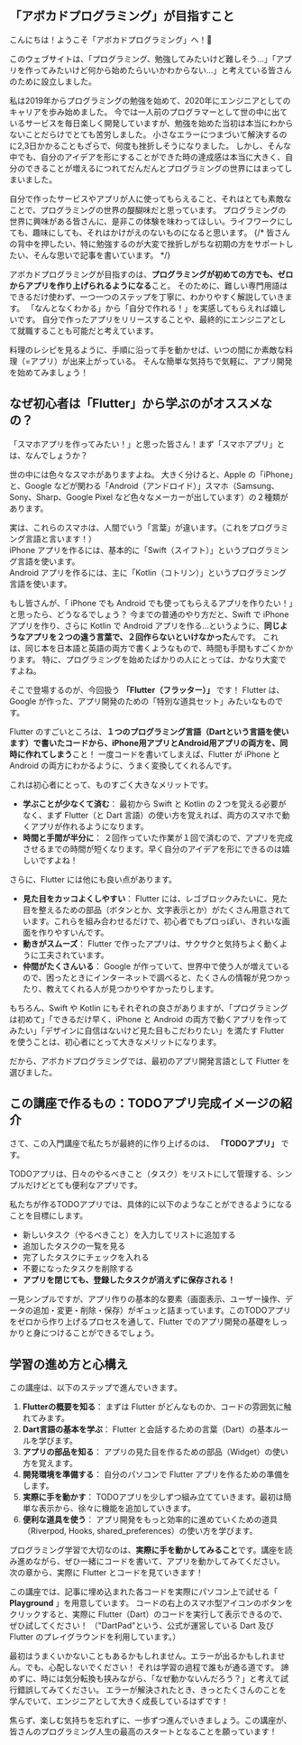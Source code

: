 ## 「アボカドプログラミング」が目指すこと

こんにちは！ようこそ「アボカドプログラミング」へ！🥑

このウェブサイトは、「プログラミング、勉強してみたいけど難しそう...」「アプリを作ってみたいけど何から始めたらいいかわからない...」と考えている皆さんのために設立しました。

私は2019年からプログラミングの勉強を始めて、2020年にエンジニアとしてのキャリアを歩み始めました。
今では一人前のプログラマーとして世の中に出ているサービスを毎日楽しく開発していますが、勉強を始めた当初は本当にわからないことだらけでとても苦労しました。
小さなエラーにつまづいて解決するのに2,3日かかることもざらで、何度も挫折しそうになりました。
しかし、そんな中でも、自分のアイデアを形にすることができた時の達成感は本当に大きく、自分のできることが増えるにつれてだんだんとプログラミングの世界にはまってしまいました。

自分で作ったサービスやアプリが人に使ってもらえること、それはとても素敵なことで、プログラミングの世界の醍醐味だと思っています。
プログラミングの世界に興味がある皆さんに、是非この体験を味わってほしい。ライフワークにしても、趣味にしても、それはかけがえのないものになると思います。
{/* 皆さんの背中を押したい、特に勉強するのが大変で挫折しがちな初期の方をサポートしたい、そんな思いで記事を書いています。 */}

アボカドプログラミングが目指すのは、**プログラミングが初めての方でも、ゼロからアプリを作り上げられるようになる**こと。
そのために、難しい専門用語はできるだけ使わず、一つ一つのステップを丁寧に、わかりやすく解説していきます。
「なんとなくわかる」から「自分で作れる！」を実感してもらえれば嬉しいです。
自分で作ったアプリをリリースすることや、最終的にエンジニアとして就職することも可能だと考えています。

料理のレシピを見るように、手順に沿って手を動かせば、いつの間にか素敵な料理（=アプリ）が出来上がっている。
そんな簡単な気持ちで気軽に、アプリ開発を始めてみましょう！

## なぜ初心者は「Flutter」から学ぶのがオススメなの？

「スマホアプリを作ってみたい！」と思った皆さん！まず「スマホアプリ」とは、なんでしょうか？

世の中には色々なスマホがありますよね。
大きく分けると、Apple の「iPhone」と、Google などが関わる「Android（アンドロイド）」スマホ（Samsung、Sony、Sharp、Google Pixel など色々なメーカーが出しています）の２種類があります。

実は、これらのスマホは、人間でいう「言葉」が違います。（これをプログラミング言語と言います！）<br/>
iPhone アプリを作るには、基本的に「Swift（スイフト）」というプログラミング言語を使います。<br/>
Android アプリを作るには、主に「Kotlin（コトリン）」というプログラミング言語を使います。

もし皆さんが、「 iPhone でも Android でも使ってもらえるアプリを作りたい！」と思ったら、どうなるでしょう？
今までの普通のやり方だと、Swift で iPhone アプリを作り、さらに Kotlin で Android アプリを作る…というように、**同じようなアプリを２つの違う言葉で、２回作らないといけなかった**んです。
これは、同じ本を日本語と英語の両方で書くようなもので、時間も手間もすごくかかります。
特に、プログラミングを始めたばかりの人にとっては、かなり大変ですよね。

そこで登場するのが、今回扱う **「Flutter（フラッター）」** です！ Flutter は、Google が作った、アプリ開発のための「特別な道具セット」みたいなものです。

Flutter のすごいところは、**１つのプログラミング言語（Dartという言語を使います）で書いたコードから、iPhone用アプリとAndroid用アプリの両方を、同時に作れてしまう**こと！
一度コードを書いてしまえば、Flutter が iPhone と Android の両方にわかるように、うまく変換してくれるんです。

これは初心者にとって、ものすごく大きなメリットです。

- **学ぶことが少なくて済む**： 最初から Swift と Kotlin の２つを覚える必要がなく、まず Flutter（と Dart 言語）の使い方を覚えれば、両方のスマホで動くアプリが作れるようになります。
- **時間と手間が半分に**： ２回作っていた作業が１回で済むので、アプリを完成させるまでの時間が短くなります。早く自分のアイデアを形にできるのは嬉しいですよね！

さらに、Flutter には他にも良い点があります。

- **見た目をカッコよくしやすい**： Flutter には、レゴブロックみたいに、見た目を整えるための部品（ボタンとか、文字表示とか）がたくさん用意されています。これらを組み合わせるだけで、初心者でもプロっぽい、きれいな画面を作りやすいんです。
- **動きがスムーズ**： Flutter で作ったアプリは、サクサクと気持ちよく動くように工夫されています。
- **仲間がたくさんいる**： Google が作っていて、世界中で使う人が増えているので、困ったときにインターネットで調べると、たくさんの情報が見つかったり、教えてくれる人が見つかりやすかったりします。

もちろん、Swift や Kotlin にもそれぞれの良さがありますが、「プログラミングは初めて」「できるだけ早く、iPhone と Android の両方で動くアプリを作ってみたい」「デザインに自信はないけど見た目もこだわりたい」を満たす Flutter を使うことは、初心者にとって大きなメリットになります。

だから、アボカドプログラミングでは、最初のアプリ開発言語として Flutter を選びました。

## この講座で作るもの：TODOアプリ完成イメージの紹介

さて、この入門講座で私たちが最終的に作り上げるのは、 **「TODOアプリ」** です。

TODOアプリは、日々のやるべきこと（タスク）をリストにして管理する、シンプルだけどとても便利なアプリです。

私たちが作るTODOアプリでは、具体的に以下のようなことができるようになることを目標にします。

- 新しいタスク（やるべきこと）を入力してリストに追加する
- 追加したタスクの一覧を見る
- 完了したタスクにチェックを入れる
- 不要になったタスクを削除する
- **アプリを閉じても、登録したタスクが消えずに保存される！**

一見シンプルですが、アプリ作りの基本的な要素（画面表示、ユーザー操作、データの追加・変更・削除・保存）がギュッと詰まっています。このTODOアプリをゼロから作り上げるプロセスを通して、Flutter でのアプリ開発の基礎をしっかりと身につけることができるでしょう。

## 学習の進め方と心構え

この講座は、以下のステップで進んでいきます。

1. **Flutterの概要を知る**： まずは Flutter がどんなものか、コードの雰囲気に触れてみます。
2. **Dart言語の基本を学ぶ**： Flutter と会話するための言葉（Dart）の基本ルールを学びます。
3. **アプリの部品を知る**： アプリの見た目を作るための部品（Widget）の使い方を覚えます。
4. **開発環境を準備する**： 自分のパソコンで Flutter アプリを作るための準備をします。
5. **実際に手を動かす**： TODOアプリを少しずつ組み立てていきます。最初は簡単な表示から、徐々に機能を追加していきます。
6. **便利な道具を使う**： アプリ開発をもっと効率的に進めていくための道具（Riverpod, Hooks, shared_preferences）の使い方を学びます。

プログラミング学習で大切なのは、**実際に手を動かしてみること**です。講座を読み進めながら、ぜひ一緒にコードを書いて、アプリを動かしてみてください。
次の章から、実際に Flutter とコードを見ていきます！

この講座では、記事に埋め込まれた各コードを実際にパソコン上で試せる「 **Playground** 」を用意しています。
コードの右上のスマホ型アイコンのボタンをクリックすると、実際に Flutter（Dart）のコードを実行して表示できるので、ぜひ試してください！
（"DartPad"という、公式が運営している Dart 及び Flutter のプレイグラウンドを利用しています。）

最初はうまくいかないこともあるかもしれません。エラーが出るかもしれません。でも、心配しないでください！ それは学習の過程で誰もが通る道です。
諦めずに、時には気分転換も挟みながら、「なぜ動かないんだろう？」と考えて試行錯誤してみてください。
エラーが解決されたとき、きっとたくさんのことを学んでいて、エンジニアとして大きく成長しているはずです！

焦らず、楽しむ気持ちを忘れずに、一歩ずつ進んでいきましょう。この講座が、皆さんのプログラミング人生の最高のスタートとなることを願っています！

